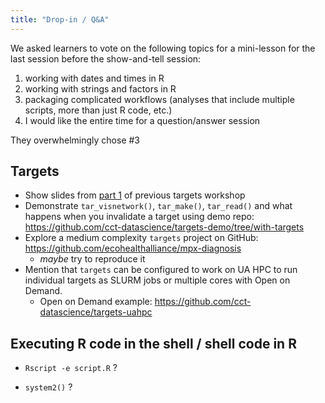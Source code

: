 ```yaml
---
title: "Drop-in / Q&A"
---
```


We asked learners to vote on the following topics for a mini-lesson for the last session before the show-and-tell session:

1.  working with dates and times in R
2.  working with strings and factors in R
3.  packaging complicated workflows (analyses that include multiple scripts, more than just R code, etc.)
4.  I would like the entire time for a question/answer session

They overwhelmingly chose #3

## Targets

-   Show slides from [part 1](https://viz.datascience.arizona.edu/targets-slides/slides.html#/part-1-context) of previous targets workshop
-   Demonstrate `tar_visnetwork()`, `tar_make()`, `tar_read()` and what happens when you invalidate a target using demo repo: <https://github.com/cct-datascience/targets-demo/tree/with-targets>
-   Explore a medium complexity `targets` project on GitHub: <https://github.com/ecohealthalliance/mpx-diagnosis>
    -   *maybe* try to reproduce it
-   Mention that `targets` can be configured to work on UA HPC to run individual targets as SLURM jobs or multiple cores with Open on Demand.
    -   Open on Demand example: <https://github.com/cct-datascience/targets-uahpc>

## Executing R code in the shell / shell code in R

-   `Rscript -e script.R` ?

-   `system2()` ?
